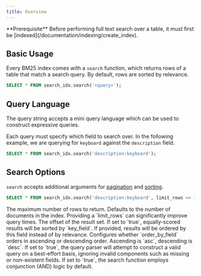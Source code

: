 ```yaml
---
title: Overview
---
```


<Note>
  **Prerequisite** Before performing full text search over a table, it must
  first be [indexed](/documentation/indexing/create_index).
</Note>

## Basic Usage

Every BM25 index comes with a `search` function, which returns rows of a table that match a search query. By default, rows are sorted by relevance.

```sql
SELECT * FROM search_idx.search('<query>');
```

## Query Language

The query string accepts a mini query language which can be used to construct expressive queries.

Each query must specify which field to search over. In the following example, we are querying for
`keyboard` against the `description` field.

```sql
SELECT * FROM search_idx.search('description:keyboard');
```

## Search Options

`search` accepts additional arguments for [pagination](/documentation/full-text/pagination) and [sorting](/documentation/full-text/sorting).

```sql
SELECT * FROM search_idx.search('description:keyboard', limit_rows => 10);
```

<ParamField body="limit_rows">
  The maximum number of rows to return. Defaults to the number of documents in
  the index. Providing a `limit_rows` can significantly improve query times.
</ParamField>
<ParamField body="offset_rows" default={0}>
  The offset of the result set.
</ParamField>
<ParamField body="stable_sort" default={false}>
  If set to `true`, equally-scored results will be sorted by `key_field`.
</ParamField>
<ParamField body="order_by_field">
  If provided, results will be ordered by this field instead of by relevance.
</ParamField>
<ParamField body="order_by_direction" default={"asc"}>
  Configures whether `order_by_field` orders in ascending or descending order.
  Ascending is `asc`, descending is `desc`.
</ParamField>
<ParamField body="lenient_parsing" default={false}>
  If set to `true`, the query parser will attempt to construct a valid query on
  a best-effort basis, ignoring invalid components such as missing or
  non-existent fields.
</ParamField>
<ParamField body="conjunction_mode" default={false}>
  If set to `true`, the search function employs conjunction (AND) logic by
  default.
</ParamField>

